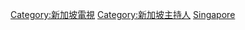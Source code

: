 [[Category:新加坡電視|Category:新加坡電視]]
[[Category:新加坡主持人|Category:新加坡主持人]]
[[Category:各國電視主持人|Singapore]]